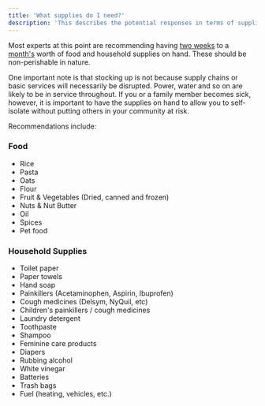 ```yaml
---
title: 'What supplies do I need?'
description: 'This describes the potential responses in terms of supplies to COVID-19'
---
```


Most experts at this point are recommending having [two weeks](https://www.ready.gov/pandemic) to a [month's](https://www.nytimes.com/article/prepare-for-coronavirus.html?auth=login-email&login=email#link-62bb1371) worth of food and household supplies on hand. These should be non-perishable in nature. 

One important note is that stocking up is not because supply chains or basic services will necessarily be disrupted. Power, water and so on are likely to be in service throughout. If you or a family member becomes sick, however, it is important to have the supplies on hand to allow you to self-isolate without putting others in your community at risk. 

Recommendations include: 

### Food
* Rice
* Pasta
* Oats
* Flour
* Fruit & Vegetables (Dried, canned and frozen)
* Nuts & Nut Butter
* Oil
* Spices
* Pet food

### Household Supplies
* Toilet paper
* Paper towels
* Hand soap
* Painkillers (Acetaminophen, Aspirin, Ibuprofen)
* Cough medicines (Delsym, NyQuil, etc)
* Children's painkillers / cough medicines
* Laundry detergent
* Toothpaste
* Shampoo
* Feminine care products
* Diapers
* Rubbing alcohol
* White vinegar
* Batteries
* Trash bags
* Fuel (heating, vehicles, etc.)

